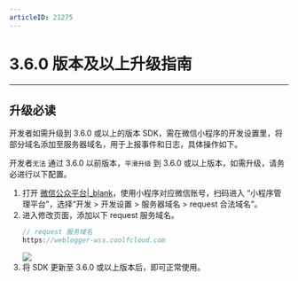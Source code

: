 ```yaml
---
articleID: 21275
---
```

# 3.6.0 版本及以上升级指南

- - -


## 升级必读

开发者如需升级到 3.6.0 或以上的版本 SDK，需在微信小程序的开发设置里，将部分域名添加至服务器域名，用于上报事件和日志，具体操作如下。

<div class="mk-warning">

开发者`无法` 通过 3.6.0 以前版本，`平滑升级` 到 3.6.0 或以上版本，如需升级，请务必进行以下配置。  
</div>


1. 打开 [微信公众平台\|_blank](https://mp.weixin.qq.com/?token=\&lang=zh_CN)，使用小程序对应微信账号，扫码进入 “小程序管理平台”，选择“开发 > 开发设置 > 服务器域名 > request 合法域名”。
2. 进入修改页面，添加以下 request 服务域名。
    ```javascript
    // request 服务域名
    https://weblogger-wss.coolfcloud.com
    ```
    <img src="/Pics/Express/wx_program/request_log.jpeg" />
3. 将 SDK 更新至 3.6.0 或以上版本后，即可正常使用。
